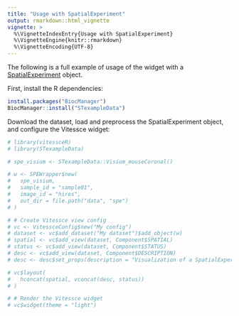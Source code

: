 ```yaml
---
title: "Usage with SpatialExperiment"
output: rmarkdown::html_vignette
vignette: >
  %\VignetteIndexEntry{Usage with SpatialExperiment}
  %\VignetteEngine{knitr::rmarkdown}
  %\VignetteEncoding{UTF-8}
---
```


The following is a full example of usage of the widget with a [SpatialExperiment](https://bioconductor.org/packages/release/bioc/html/SpatialExperiment.html) object.

First, install the R dependencies:

```r
install.packages("BiocManager")
BiocManager::install("STexampleData")
```

Download the dataset, load and preprocess the SpatialExperiment object, and configure the Vitessce widget:

```r
# library(vitessceR)
# library(STexampleData)

# spe_visium <- STexampleData::Visium_mouseCoronal()

# w <- SPEWrapper$new(
#   spe_visium,
#   sample_id = "sample01",
#   image_id = "hires",
#   out_dir = file.path("data", "spe")
# )

# # Create Vitessce view config
# vc <- VitessceConfig$new("My config")
# dataset <- vc$add_dataset("My dataset")$add_object(w)
# spatial <- vc$add_view(dataset, Component$SPATIAL)
# status <- vc$add_view(dataset, Component$STATUS)
# desc <- vc$add_view(dataset, Component$DESCRIPTION)
# desc <- desc$set_props(description = "Visualization of a SpatialExperiment object.")

# vc$layout(
#   hconcat(spatial, vconcat(desc, status))
# )

# # Render the Vitessce widget
# vc$widget(theme = "light")
```




